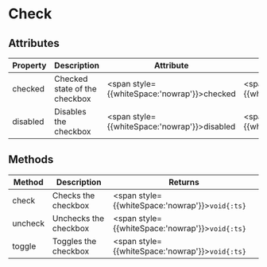 
# Check

## Attributes
Property | Description | Attribute | Type | Default
--- | --- | --- | --- | ---
checked | Checked state of the checkbox | <span style={{whiteSpace:'nowrap'}}>checked</span> | <span style={{whiteSpace:'nowrap'}}>`boolean{:ts}`</span> | `false{:ts}`
disabled | Disables the checkbox | <span style={{whiteSpace:'nowrap'}}>disabled</span> | <span style={{whiteSpace:'nowrap'}}>`boolean{:ts}`</span> | `false{:ts}`

## Methods
Method | Description | Returns
--- | --- | ---
check | Checks the checkbox | <span style={{whiteSpace:'nowrap'}}>`void{:ts}`</span>
uncheck | Unchecks the checkbox | <span style={{whiteSpace:'nowrap'}}>`void{:ts}`</span>
toggle | Toggles the checkbox | <span style={{whiteSpace:'nowrap'}}>`void{:ts}`</span>

